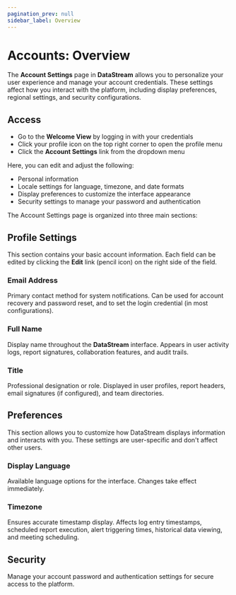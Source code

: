 ```yaml
---
pagination_prev: null
sidebar_label: Overview
---
```


# Accounts: Overview

The **Account Settings** page in **DataStream** allows you to personalize your user experience and manage your account credentials. These settings affect how you interact with the platform, including display preferences, regional settings, and security configurations.

## Access

- Go to the **Welcome View** by logging in with your credentials
- Click your profile icon on the top right corner to open the profile menu
- Click the **Account Settings** link from the dropdown menu

Here, you can edit and adjust the following:

- Personal information
- Locale settings for language, timezone, and date formats
- Display preferences to customize the interface appearance
- Security settings to manage your password and authentication

The Account Settings page is organized into three main sections:

## Profile Settings

This section contains your basic account information. Each field can be edited by clicking the **Edit** link (pencil icon) on the right side of the field.

### Email Address

Primary contact method for system notifications. Can be used for account recovery and password reset, and to set the login credential (in most configurations).

### Full Name

Display name throughout the **DataStream** interface. Appears in user activity logs, report signatures, collaboration features, and audit trails.

### Title

Professional designation or role. Displayed in user profiles, report headers, email signatures (if configured), and team directories.

## Preferences

This section allows you to customize how DataStream displays information and interacts with you. These settings are user-specific and don't affect other users.

### Display Language

Available language options for the interface. Changes take effect immediately.

### Timezone

Ensures accurate timestamp display. Affects log entry timestamps, scheduled report execution, alert triggering times, historical data viewing, and meeting scheduling.

## Security

Manage your account password and authentication settings for secure access to the platform.